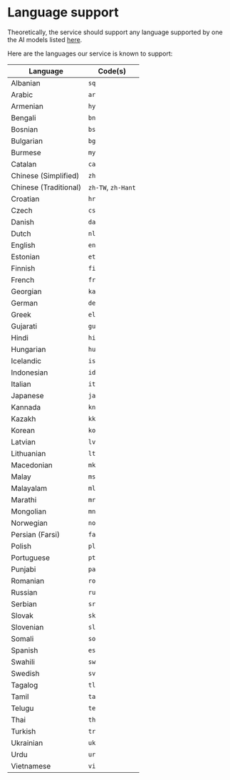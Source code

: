 # Language support

Theoretically, the service should support any language supported by one the AI models listed [here](/faqs/ai).

Here are the languages our service is known to support:

| Language              | Code(s)          |
|-----------------------|------------------|
| Albanian              | `sq`             |
| Arabic                | `ar`             |
| Armenian              | `hy`             |
| Bengali               | `bn`             |
| Bosnian               | `bs`             |
| Bulgarian             | `bg`             |
| Burmese               | `my`             |
| Catalan               | `ca`             |
| Chinese (Simplified)  | `zh`             |
| Chinese (Traditional) | `zh-TW`, `zh-Hant`|
| Croatian              | `hr`             |
| Czech                 | `cs`             |
| Danish                | `da`             |
| Dutch                 | `nl`             |
| English               | `en`             |
| Estonian              | `et`             |
| Finnish               | `fi`             |
| French                | `fr`             |
| Georgian              | `ka`             |
| German                | `de`             |
| Greek                 | `el`             |
| Gujarati              | `gu`             |
| Hindi                 | `hi`             |
| Hungarian             | `hu`             |
| Icelandic             | `is`             |
| Indonesian            | `id`             |
| Italian               | `it`             |
| Japanese              | `ja`             |
| Kannada               | `kn`             |
| Kazakh                | `kk`             |
| Korean                | `ko`             |
| Latvian               | `lv`             |
| Lithuanian            | `lt`             |
| Macedonian            | `mk`             |
| Malay                 | `ms`             |
| Malayalam             | `ml`             |
| Marathi               | `mr`             |
| Mongolian             | `mn`             |
| Norwegian             | `no`             |
| Persian (Farsi)       | `fa`             |
| Polish                | `pl`             |
| Portuguese            | `pt`             |
| Punjabi               | `pa`             |
| Romanian              | `ro`             |
| Russian               | `ru`             |
| Serbian               | `sr`             |
| Slovak                | `sk`             |
| Slovenian             | `sl`             |
| Somali                | `so`             |
| Spanish               | `es`             |
| Swahili               | `sw`             |
| Swedish               | `sv`             |
| Tagalog               | `tl`             |
| Tamil                 | `ta`             |
| Telugu                | `te`             |
| Thai                  | `th`             |
| Turkish               | `tr`             |
| Ukrainian             | `uk`             |
| Urdu                  | `ur`             |
| Vietnamese            | `vi`             |